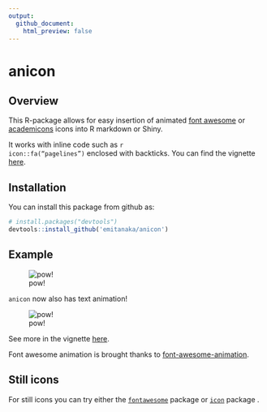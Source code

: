```yaml
---
output:
  github_document:
    html_preview: false
---
```


# anicon


## Overview

This R-package allows for easy insertion of animated [font awesome](https://fontawesome.com) or [academicons](https://jpswalsh.github.io/academicons/) icons into R markdown or Shiny.

It works with inline code such as <code>r icon::fa("pagelines")</code> enclosed with backticks. You can find the vignette [here](https://anicon.netlify.com/). 

## Installation 

You can install this package from github as:
```r
# install.packages("devtools")
devtools::install_github('emitanaka/anicon')
```

## Example 

![pow!](https://raw.githubusercontent.com/emitanaka/anicon/master/inst/media/animate.gif)

`anicon` now also has text animation!

![pow!](https://raw.githubusercontent.com/emitanaka/anicon/master/inst/media/anitextshow.gif)


See more in the vignette [here](https://anicon.netlify.com/). 


Font awesome animation is brought thanks to [font-awesome-animation](https://l-lin.github.io/font-awesome-animation/).


## Still icons

For still icons you can try either the [`fontawesome`](https://github.com/rstudio/fontawesome) package or [`icon`](https://github.com/ropenscilabs/icon) package . 
